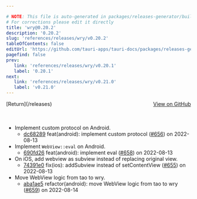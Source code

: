 ```yaml
---

# NOTE: This file is auto-generated in packages/releases-generator/build.ts
# For corrections please edit it directly
title: 'wry@0.20.2'
description: '0.20.2'
slug: 'references/releases/wry/v0.20.2'
tableOfContents: false
editUrl: 'https://github.com/tauri-apps/tauri-docs/packages/releases-generator/build.ts'
pagefind: false
prev:
   link: 'references/releases/wry/v0.20.1'
   label: '0.20.1'
next:
   link: 'references/releases/wry/v0.21.0'
   label: 'v0.21.0'
---
```


<div style="margin-bottom:3rem; display: flex; justify-content: space-between; align-items: center"><span>[Return](/releases)</span><span><a href="https://github.com/tauri-apps/wry/releases/tag/wry-v0.20.2">View on GitHub</a></span></div>

- Implement custom protocol on Android.
  - [dc68289](https://github.com/tauri-apps/wry/commit/dc68289169196419b8c9cda73c73b139ea1301f9) feat(android): implement custom protocol ([#656](https://github.com/tauri-apps/wry/pull/656)) on 2022-08-13
- Implement `WebView::eval` on Android.
  - [690fd26](https://github.com/tauri-apps/wry/commit/690fd26a3b9bd47f9d7b1b5d2aa3dcb1c018a771) feat(android): implement eval ([#658](https://github.com/tauri-apps/wry/pull/658)) on 2022-08-13
- On iOS, add webview as subview instead of replacing original view.
  - [74391e0](https://github.com/tauri-apps/wry/commit/74391e0769d0e0f4be015147ddfa39bf25c90928) fix(ios): addSubview instead of setContentView ([#655](https://github.com/tauri-apps/wry/pull/655)) on 2022-08-13
- Move WebView logic from tao to wry.
  - [aba1ae5](https://github.com/tauri-apps/wry/commit/aba1ae5afcf96c88b1215ef66f38a5a635ecf7c3) refactor(android): move WebView logic from tao to wry ([#659](https://github.com/tauri-apps/wry/pull/659)) on 2022-08-14

